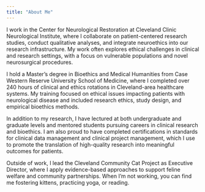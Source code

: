```yaml
---
title: "About Me"
---
```


I work in the Center for Neurological Restoration at Cleveland Clinic Neurological Institute, where I collaborate on patient-centered research studies, conduct qualitative analyses, and integrate neuroethics into our research infrastructure. My work often explores ethical challenges in clinical and research settings, with a focus on vulnerable populations and novel neurosurgical procedures.

I hold a Master’s degree in Bioethics and Medical Humanities from Case Western Reserve University School of Medicine, where I completed over 240 hours of clinical and ethics rotations in Cleveland-area healthcare systems. My training focused on ethical issues impacting patients with neurological disease and included research ethics, study design, and empirical bioethics methods.

In addition to my research, I have lectured at both undergraduate and graduate levels and mentored students pursuing careers in clinical research and bioethics. I am also proud to have completed certifications in standards for clinical data management and clinical project management, which I use to promote the translation of high-quality research into meaningful outcomes for patients.

Outside of work, I lead the Cleveland Community Cat Project as Executive Director, where I apply evidence-based approaches to support feline welfare and community partnerships. When I’m not working, you can find me fostering kittens, practicing yoga, or reading.
